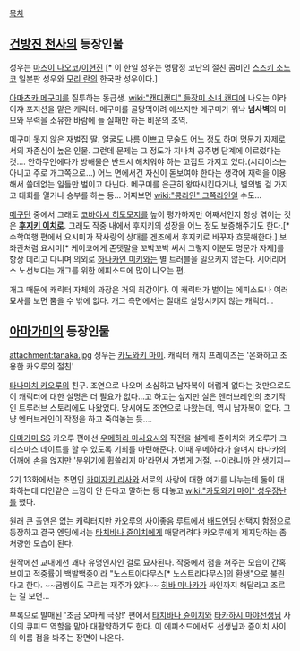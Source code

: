 [[목차]]
== [[건방진 천사]]의 등장인물 ==
성우는 [[마츠이 나오코]]/[[이현진]] [* 이 한일 성우는 명탐정 코난의 절친 콤비인 [[스즈키 소노코]] 일본판 성우와 [[모리 란]]의 한국판 성우이다.]

[[아마츠카 메구미]]를 질투하는 동급생. [[wiki:"캔디캔디" 들장미 소녀 캔디]]에 나오는 이라이쟈 포지션을 맡은 캐릭터. 메구미를 골탕먹이려 애쓰지만 메구미가 워낙 '''넘사벽'''의 미모와 무력을 소유한 바람에 늘 실패만 하는 비운의 조역.

메구미 못지 않은 재벌집 딸. 얼굴도 나름 이쁘고 무술도 어느 정도 하며 명문가 자제로서의 자존심이 높은 인물. 그런데 문제는 그 정도가 지나쳐 공주병 단계에 이르렀다는 것…. 안하무인에다가 방해물은 반드시 해치워야 하는 고집도 가지고 있다.(시리어스는 아니고 주로 개그쪽으로…) 어느 면에서건 자신이 돋보여야 한다는 생각에 재력을 이용해서 쓸데없는 일들만 벌이고 다닌다. 메구미를 은근히 왕따시킨다거나, 별의별 걸 가지고 대회를 열거나 승부를 하는 등… 어찌보면 [[wiki:"콩라인" 그쪽라인]]일 수도…

[[메구단]] 중에서 그래도 [[코바야시 히토모지]]를 높이 평가하지만 어째서인지 항상 엮이는 것은 '''[[후지키 이치로]]'''. 그래도 작중 내에서 후지키의 성장을 어느 정도 보증해주기도 한다.[* 수학여행 편에서 요시미가 짝사랑의 상대를 겐조에서 후지키로 바꾸자 흐뭇해한다.] 보좌관처럼 요시미[* 케이코에게 존댓말을 꼬박꼬박 써서 그렇지 이분도 명문가 자제]를 항상 데리고 다니며 의외로 [[하나카인 미키]]와는 별 트러블을 일으키지 않는다. 시어리어스 노선보다는 개그를 위한 에피소드에 많이 나오는 편.

개그 때문에 캐릭터 자체의 과장은 거의 최강이다. 이 캐릭터가 벌이는 에피소드나 여러 묘사를 보면 뿜을 수 밖에 없다. 개그 측면에서는 절대로 실망시키지 않는 캐릭터…

== [[아마가미]]의 등장인물 ==
attachment:tanaka.jpg
성우는 [[카도와키 마이]]. 캐릭터 캐치 프레이즈는 '온화하고 조용한 카오루의 절친'

[[타나마치 카오루]]의 친구. 조연으로 나오며 소심하고 남자복이 더럽게 없다는 것만으로도 이 캐릭터에 대한 설명은 더 필요가 없다…고 하고는 싶지만 실은 엔터브레인의 초기작인 트루러브 스토리에도 나왔었다. 당시에도 조연으로 나왔는데, 역시 남자복이 없다. 그냥 엔터브레인이 작정을 하고 죽여놓는 듯….

[[아마가미 SS]] 카오루 편에선 [[우메하라 마사요시]]와 작전을 설계해 쥰이치와 카오루가 크리스마스 데이트를 할 수 있도록 기회를 마련해준다. 이때 우메하라가 슬며시 타나카의 어깨에 손을 얹지만 '분위기에 휩쓸리지 마'라면서 가볍게 거절. --이러니까 안 생기지--

2기 13화에서는 초면인 [[카미자키 리사]]와 서로의 사랑에 대한 얘기를 나누는데 둘이 대화하는데 타인같은 느낌이 안 든다고 말하는 등 대놓고 [[wiki:"카도와키 마이" 성우장난]]를 했다.

원래 큰 출연은 없는 캐릭터지만 카오루의 사이좋음 루트에서 [[배드엔딩]] 선택지 함정으로 등장하고 결국 엔딩에서는 [[타치바나 쥰이치]]에게 매달리려다 카오루에게 제지당하는 좀 처량한 모습이 된다.

원작에선 교내에선 꽤나 유명인사인 걸로 묘사된다. 작중에서 점을 쳐주는 모습이 간혹 보이고 적중률이 백발백중이라 "노스트아다무스[* 노스트라다무스]의 환생"으로 불린다고 한다. ~~굼벵이도 구르는 재주가 있다~~ [[히바 마나카]]가 싸인까지 해달라고 조르는 걸 보면...

부록으로 발매된 '조금 오마케 극장!' 편에서 [[타치바나 쥰이치]]와 [[타카하시 마야]]선생님 사이의 큐피드 역할을 맡아 대활약하기도 한다. 이 에피소드에서도 선생님과 쥰이치 사이의 이름 점을 봐주는 장면이 나온다.
